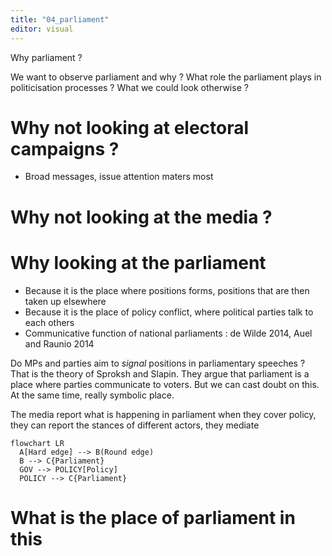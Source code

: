 ```yaml
---
title: "04_parliament"
editor: visual
---
```


Why parliament ?

We want to observe parliament and why ? What role the parliament plays in politicisation processes ? What we could look otherwise ?

# Why not looking at electoral campaigns ?

-   Broad messages, issue attention maters most

# Why not looking at the media ?

# Why looking at the parliament

-   Because it is the place where positions forms, positions that are then taken up elsewhere
-   Because it is the place of policy conflict, where political parties talk to each others
- Communicative function of national parliaments : de Wilde 2014, Auel and Raunio 2014

Do MPs and parties aim to *signal* positions in parliamentary speeches ? That is the theory of Sproksh and Slapin. They argue that parliament is a place where parties communicate to voters. But we can cast doubt on this. At the same time, really symbolic place.

The media report what is happening in parliament when they cover policy, they can report the stances of different actors, they mediate

```mermaid
flowchart LR
  A[Hard edge] --> B(Round edge)
  B --> C{Parliament}
  GOV --> POLICY[Policy]
  POLICY --> C{Parliament}
```

# What is the place of parliament in this
